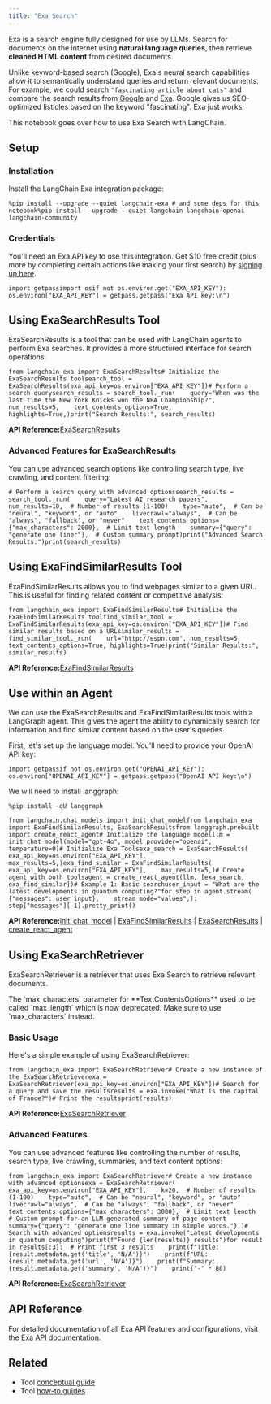 ```yaml
---
title: "Exa Search"
---
```


Exa is a search engine fully designed for use by LLMs. Search for documents on the internet using **natural language queries**, then retrieve **cleaned HTML content** from desired documents.

Unlike keyword-based search (Google), Exa's neural search capabilities allow it to semantically understand queries and return relevant documents. For example, we could search `"fascinating article about cats"` and compare the search results from [Google](https://www.google.com/search?q=fascinating+article+about+cats) and [Exa](https://search.exa.ai/search?q=fascinating%20article%20about%20cats\&autopromptString=Here%20is%20a%20fascinating%20article%20about%20cats%3A). Google gives us SEO-optimized listicles based on the keyword "fascinating". Exa just works.

This notebook goes over how to use Exa Search with LangChain.

## Setup

### Installation

Install the LangChain Exa integration package:

```
%pip install --upgrade --quiet langchain-exa # and some deps for this notebook%pip install --upgrade --quiet langchain langchain-openai langchain-community
```

### Credentials

You'll need an Exa API key to use this integration. Get $10 free credit (plus more by completing certain actions like making your first search) by [signing up here](https://dashboard.exa.ai/).

```
import getpassimport osif not os.environ.get("EXA_API_KEY"):    os.environ["EXA_API_KEY"] = getpass.getpass("Exa API key:\n")
```

## Using ExaSearchResults Tool

ExaSearchResults is a tool that can be used with LangChain agents to perform Exa searches. It provides a more structured interface for search operations:

```
from langchain_exa import ExaSearchResults# Initialize the ExaSearchResults toolsearch_tool = ExaSearchResults(exa_api_key=os.environ["EXA_API_KEY"])# Perform a search querysearch_results = search_tool._run(    query="When was the last time the New York Knicks won the NBA Championship?",    num_results=5,    text_contents_options=True,    highlights=True,)print("Search Results:", search_results)
```

**API Reference:**[ExaSearchResults](https://python.langchain.com/api_reference/exa/tools/langchain_exa.tools.ExaSearchResults.html)

### Advanced Features for ExaSearchResults

You can use advanced search options like controlling search type, live crawling, and content filtering:

```
# Perform a search query with advanced optionssearch_results = search_tool._run(    query="Latest AI research papers",    num_results=10,  # Number of results (1-100)    type="auto",  # Can be "neural", "keyword", or "auto"    livecrawl="always",  # Can be "always", "fallback", or "never"    text_contents_options={"max_characters": 2000},  # Limit text length    summary={"query": "generate one liner"},  # Custom summary prompt)print("Advanced Search Results:")print(search_results)
```

## Using ExaFindSimilarResults Tool

ExaFindSimilarResults allows you to find webpages similar to a given URL. This is useful for finding related content or competitive analysis:

```
from langchain_exa import ExaFindSimilarResults# Initialize the ExaFindSimilarResults toolfind_similar_tool = ExaFindSimilarResults(exa_api_key=os.environ["EXA_API_KEY"])# Find similar results based on a URLsimilar_results = find_similar_tool._run(    url="http://espn.com", num_results=5, text_contents_options=True, highlights=True)print("Similar Results:", similar_results)
```

**API Reference:**[ExaFindSimilarResults](https://python.langchain.com/api_reference/exa/tools/langchain_exa.tools.ExaFindSimilarResults.html)

## Use within an Agent

We can use the ExaSearchResults and ExaFindSimilarResults tools with a LangGraph agent. This gives the agent the ability to dynamically search for information and find similar content based on the user's queries.

First, let's set up the language model. You'll need to provide your OpenAI API key:

```
import getpassif not os.environ.get("OPENAI_API_KEY"):    os.environ["OPENAI_API_KEY"] = getpass.getpass("OpenAI API key:\n")
```

We will need to install langgraph:

```
%pip install -qU langgraph
```

```
from langchain.chat_models import init_chat_modelfrom langchain_exa import ExaFindSimilarResults, ExaSearchResultsfrom langgraph.prebuilt import create_react_agent# Initialize the language modelllm = init_chat_model(model="gpt-4o", model_provider="openai", temperature=0)# Initialize Exa Toolsexa_search = ExaSearchResults(    exa_api_key=os.environ["EXA_API_KEY"],    max_results=5,)exa_find_similar = ExaFindSimilarResults(    exa_api_key=os.environ["EXA_API_KEY"],    max_results=5,)# Create agent with both toolsagent = create_react_agent(llm, [exa_search, exa_find_similar])# Example 1: Basic searchuser_input = "What are the latest developments in quantum computing?"for step in agent.stream(    {"messages": user_input},    stream_mode="values",):    step["messages"][-1].pretty_print()
```

**API Reference:**[init\_chat\_model](https://python.langchain.com/api_reference/langchain/chat_models/langchain.chat_models.base.init_chat_model.html) | [ExaFindSimilarResults](https://python.langchain.com/api_reference/exa/tools/langchain_exa.tools.ExaFindSimilarResults.html) | [ExaSearchResults](https://python.langchain.com/api_reference/exa/tools/langchain_exa.tools.ExaSearchResults.html) | [create\_react\_agent](https://langchain-ai.github.io/langgraph/reference/prebuilt/#langgraph.prebuilt.chat_agent_executor.create_react_agent)

## Using ExaSearchRetriever

ExaSearchRetriever is a retriever that uses Exa Search to retrieve relevant documents.

<Note>
  The `max_characters` parameter for **TextContentsOptions** used to be called `max_length` which is now deprecated. Make sure to use `max_characters` instead.
</Note>

### Basic Usage

Here's a simple example of using ExaSearchRetriever:

```
from langchain_exa import ExaSearchRetriever# Create a new instance of the ExaSearchRetrieverexa = ExaSearchRetriever(exa_api_key=os.environ["EXA_API_KEY"])# Search for a query and save the resultsresults = exa.invoke("What is the capital of France?")# Print the resultsprint(results)
```

**API Reference:**[ExaSearchRetriever](https://python.langchain.com/api_reference/exa/retrievers/langchain_exa.retrievers.ExaSearchRetriever.html)

### Advanced Features

You can use advanced features like controlling the number of results, search type, live crawling, summaries, and text content options:

```
from langchain_exa import ExaSearchRetriever# Create a new instance with advanced optionsexa = ExaSearchRetriever(    exa_api_key=os.environ["EXA_API_KEY"],    k=20,  # Number of results (1-100)    type="auto",  # Can be "neural", "keyword", or "auto"    livecrawl="always",  # Can be "always", "fallback", or "never"    text_contents_options={"max_characters": 3000},  # Limit text length    # Custom prompt for an LLM generated summary of page content    summary={"query": "generate one line summary in simple words."},)# Search with advanced optionsresults = exa.invoke("Latest developments in quantum computing")print(f"Found {len(results)} results")for result in results[:3]:  # Print first 3 results    print(f"Title: {result.metadata.get('title', 'N/A')}")    print(f"URL: {result.metadata.get('url', 'N/A')}")    print(f"Summary: {result.metadata.get('summary', 'N/A')}")    print("-" * 80)
```

**API Reference:**[ExaSearchRetriever](https://python.langchain.com/api_reference/exa/retrievers/langchain_exa.retrievers.ExaSearchRetriever.html)

## API Reference

For detailed documentation of all Exa API features and configurations, visit the [Exa API documentation](https://docs.exa.ai/).

## Related

* Tool [conceptual guide](/src/oss/concepts/tools)
* Tool [how-to guides](/src/oss/how_to/#tools)
